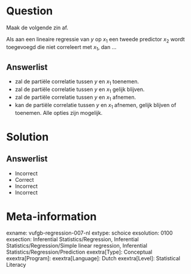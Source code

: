 Question
========
  
Maak de volgende zin af. 

Als aan een lineaire regressie van $y$ op $x_{1}$ een tweede predictor $x_{2}$ wordt toegevoegd die niet correleert met $x_{1}$, dan ...
  
Answerlist
----------
* zal de partiële correlatie tussen $y$ en $x_{1}$ toenemen.
* zal de partiële correlatie tussen $y$ en $x_{1}$ gelijk blijven.
* zal de partiële correlatie tussen $y$ en $x_{1}$ afnemen.
* kan de partiële correlatie tussen $y$ en $x_{1}$ afnemen, gelijk blijven of toenemen. Alle opties zijn mogelijk.

Solution
========

Answerlist
----------
* Incorrect
* Correct
* Incorrect
* Incorrect

Meta-information
================
exname: vufgb-regression-007-nl
extype: schoice
exsolution: 0100
exsection: Inferential Statistics/Regression, Inferential Statistics/Regression/Simple linear regression, Inferential Statistics/Regression/Prediction
exextra[Type]: Conceptual
exextra[Program]: 
exextra[Language]: Dutch
exextra[Level]: Statistical Literacy
